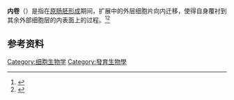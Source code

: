 {{not|內卷化}}
'''内卷'''（{{lang-en|involution}}）是指在[[原肠胚形成|原肠胚形成]]期间，扩展中的外层细胞片向内迁移，使得自身覆衬到其余外部细胞层的内表面上的过程。<ref>{{Cite book|url=https://www.worldcat.org/title/xi-bao-sheng-wu-xue-ming-ci-2009-chinese-terms-in-cell-biology/oclc/500845140|publisher=科学出版社|date=2009|location=北京|isbn=978-7-03-024924-1|oclc=500845140|language=zh|title=细胞生物学名词}}</ref><ref>{{Cite web|title=Developmental Biology Glossary|url=http://home.sandiego.edu/~cloer/bio376/376gloss/376gloss.html|accessdate=2020-12-25|work=home.sandiego.edu|archive-date=2020-02-25|archive-url=https://web.archive.org/web/20200225212735/http://home.sandiego.edu/~cloer/bio376/376gloss/376gloss.html|dead-url=no}}</ref>

==参考资料==
{{reflist}}

[[Category:细胞生物学|Category:细胞生物学]]
[[Category:發育生物學|Category:發育生物學]]